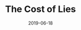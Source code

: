 ---
slug: the-cost-of-lies
title: "The Cost of Lies"
description: A short reflection on user experience and design.
date: 2019-06-18
readingTime: 1
---